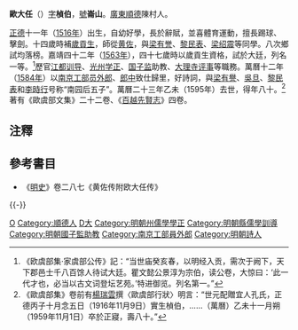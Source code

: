 '''歐大任'''（{{bd|1516年||1595年||Ou}}）[[表字|字]]'''楨伯'''，[[號|號]]'''崙山'''。[[廣東|廣東]][[順德|順德]]陳村人。 

[[正德_(明朝)|正德]]十一年（[[1516年|1516年]]）出生，自幼好學，長於辭賦，並喜體育運動，擅長踢球、擊劍。十四歲時補[[歲貢生|歲貢生]]，師從[[黄佐|黄佐]]，與[[梁有誉|梁有誉]]、[[黎民表|黎民表]]、[[梁绍震|梁绍震]]等同學。八次鄉試均落榜。嘉靖四十二年（[[1563年|1563年]]），四十七歲時以歲貢生資格，試於大廷，列名一等。<ref>《欧虞部集·家虞部公传》記：“当世庙癸亥春，以明经入贡，需次于阙下，天下郡邑士千八百馀人待试大廷。瞿文懿公景淳为宗伯，读公卷，大惊曰：‘此一代才也，必当以古文词登坛艺苑。’特进御览。列名第一。”</ref>歷官[[江都|江都]][[训导|训导]]、[[光州|光州]][[学正|学正]]、[[国子监|国子监]]助教、[[大理寺|大理寺]][[评事|评事]]等職務。萬曆十二年（[[1584年|1584年]]）以[[南京|南京]][[工部|工部]][[员外郎|员外郎]]、[[郎中|郎中]]致仕歸里，好詩詞，與[[梁有譽|梁有譽]]、[[吳旦|吳旦]]、[[黎民表|黎民表]]和[[李時行|李時行]]号称“南园后五子”。萬曆二十三年乙未（1595年）去世，得年八十。<ref>《歐虞部集》卷前有[[楊瑞雲|楊瑞雲]]撰〈歐虞部行狀〉明言：“世元配贈宜人孔氏，正德丙子十月念五日（1916年11月9日）實生楨伯，……（萬曆）乙未十一月朔（1959年11月1日）卒於正寢，壽八十。”</ref>著有《歐虞部文集》二十二卷、《[[百越先賢志|百越先賢志]]》四卷。

==注釋==
{{reflist}}

==參考書目==
* 《[[明史|明史]]》卷二八七《黄佐传附欧大任传》

{{-}}
{{並稱|嘉靖廣五子|[[俞允文|俞允文]] - [[盧楠|盧楠]] - [[李先芳_(嘉靖進士)|李先芳]] - [[吳維嶽|吳維嶽]] - [[歐大任|歐大任]]}}
{{並稱|南園後五子|[[歐大任|歐大任]] - [[黎民表|黎民表]] - [[梁有譽|梁有譽]] - [[李时行|李時行]] - [[吳旦_(明朝)|吳　旦]]}}
[[Category:明朝大理寺评事|O]]
[[Category:順德人|Category:順德人]]
[[Category:歐姓|D大]]
[[Category:明朝州儒學學正|Category:明朝州儒學學正]]
[[Category:明朝縣儒學訓導|Category:明朝縣儒學訓導]]
[[Category:明朝國子監助教|Category:明朝國子監助教]]
[[Category:南京工部員外郎|Category:南京工部員外郎]]
[[Category:明朝詩人|Category:明朝詩人]]